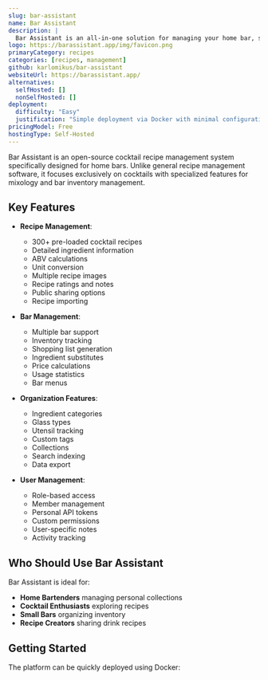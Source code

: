 ```yaml
---
slug: bar-assistant
name: Bar Assistant
description: |
  Bar Assistant is an all-in-one solution for managing your home bar, specifically designed for cocktail recipes with features like ingredient substitutes, ABV calculations, unit switching and more.
logo: https://barassistant.app/img/favicon.png
primaryCategory: recipes
categories: [recipes, management]
github: karlomikus/bar-assistant
websiteUrl: https://barassistant.app/
alternatives:
  selfHosted: []
  nonSelfHosted: []
deployment:
  difficulty: "Easy"
  justification: "Simple deployment via Docker with minimal configuration required."
pricingModel: Free
hostingType: Self-Hosted
---
```


Bar Assistant is an open-source cocktail recipe management system specifically
designed for home bars. Unlike general recipe management software, it focuses
exclusively on cocktails with specialized features for mixology and bar
inventory management.

## Key Features

- **Recipe Management**:

  - 300+ pre-loaded cocktail recipes
  - Detailed ingredient information
  - ABV calculations
  - Unit conversion
  - Multiple recipe images
  - Recipe ratings and notes
  - Public sharing options
  - Recipe importing

- **Bar Management**:

  - Multiple bar support
  - Inventory tracking
  - Shopping list generation
  - Ingredient substitutes
  - Price calculations
  - Usage statistics
  - Bar menus

- **Organization Features**:

  - Ingredient categories
  - Glass types
  - Utensil tracking
  - Custom tags
  - Collections
  - Search indexing
  - Data export

- **User Management**:
  - Role-based access
  - Member management
  - Personal API tokens
  - Custom permissions
  - User-specific notes
  - Activity tracking

## Who Should Use Bar Assistant

Bar Assistant is ideal for:

- **Home Bartenders** managing personal collections
- **Cocktail Enthusiasts** exploring recipes
- **Small Bars** organizing inventory
- **Recipe Creators** sharing drink recipes

## Getting Started

The platform can be quickly deployed using Docker:
